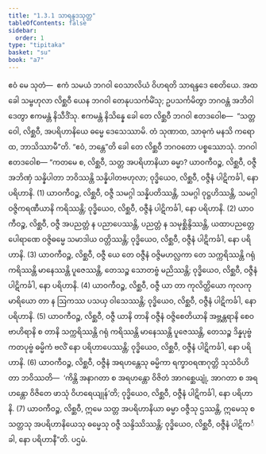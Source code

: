 ```yaml
---
title: "1.3.1 သာရန္ဒဒသုတ္တ"
tableOfContents: false
sidebar:
  order: 1
type: "tipitaka"
basket: "su"
book: "a7"
---
```



<DynamicBreadcrumb />

<Division number="21" book="a7">

<Paragraph number="95" book="a7">
ဧဝံ မေ သုတံ—  ဧကံ သမယံ ဘဂဝါ ဝေသာလိယံ ဝိဟရတိ သာရန္ဒဒေ စေတိယေ. အထ ခေါ သမ္ဗဟုလာ လိစ္ဆဝီ ယေန ဘဂဝါ တေနုပသင်္ကမိံသု; ဥပသင်္ကမိတွာ ဘဂဝန္တံ အဘိဝါဒေတွာ ဧကမန္တံ နိသီဒိံသု. ဧကမန္တံ နိသိန္နေ ခေါ တေ လိစ္ဆဝီ ဘဂဝါ ဧတဒဝေါစ—  “သတ္တ ဝေါ, လိစ္ဆဝီ, အပရိဟာနိယေ ဓမ္မေ ဒေသေဿာမိ. တံ သုဏာထ, သာဓုကံ မနသိ ကရောထ, ဘာသိဿာမီ”တိ. “ဧဝံ, ဘန္တေ”တိ ခေါ တေ လိစ္ဆဝီ ဘဂဝတော ပစ္စဿောသုံ. ဘဂဝါ ဧတဒဝေါစ—
</Paragraph>

<Paragraph number="96" book="a7">
“ကတမေ စ, လိစ္ဆဝီ, သတ္တ အပရိဟာနိယာ ဓမ္မာ? ယာဝကီဝဉ္စ, လိစ္ဆဝီ, ဝဇ္ဇီ အဘိဏှံ သန္နိပါတာ ဘဝိဿန္တိ သန္နိပါတဗဟုလာ; ဝုဒ္ဓိယေဝ, လိစ္ဆဝီ, ဝဇ္ဇီနံ ပါဋိကင်္ခါ, နော ပရိဟာနိ. (1)
</Paragraph>

<Paragraph number="97" book="a7">
ယာဝကီဝဉ္စ, လိစ္ဆဝီ, ဝဇ္ဇီ သမဂ္ဂါ သန္နိပတိဿန္တိ, သမဂ္ဂါ ဝုဋ္ဌဟိဿန္တိ, သမဂ္ဂါ ဝဇ္ဇိကရဏီယာနိ ကရိဿန္တိ; ဝုဒ္ဓိယေဝ, လိစ္ဆဝီ, ဝဇ္ဇီနံ ပါဋိကင်္ခါ, နော ပရိဟာနိ. (2)
</Paragraph>

<Paragraph number="98" book="a7">
ယာဝကီဝဉ္စ, လိစ္ဆဝီ, ဝဇ္ဇီ အပညတ္တံ န ပညာပေဿန္တိ, ပညတ္တံ န သမုစ္ဆိန္ဒိဿန္တိ, ယထာပညတ္တေ ပေါရာဏေ ဝဇ္ဇိဓမ္မေ သမာဒါယ ဝတ္တိဿန္တိ; ဝုဒ္ဓိယေဝ, လိစ္ဆဝီ, ဝဇ္ဇီနံ ပါဋိကင်္ခါ, နော ပရိဟာနိ. (3)
</Paragraph>

<Paragraph number="99" book="a7">
ယာဝကီဝဉ္စ, လိစ္ဆဝီ, ဝဇ္ဇီ ယေ တေ ဝဇ္ဇီနံ ဝဇ္ဇိမဟလ္လကာ တေ သက္ကရိဿန္တိ ဂရုံ ကရိဿန္တိ မာနေဿန္တိ ပူဇေဿန္တိ, တေသဉ္စ သောတဗ္ဗံ မညိဿန္တိ; ဝုဒ္ဓိယေဝ, လိစ္ဆဝီ, ဝဇ္ဇီနံ ပါဋိကင်္ခါ, နော ပရိဟာနိ. (4)
</Paragraph>

<Paragraph number="100" book="a7">
ယာဝကီဝဉ္စ, လိစ္ဆဝီ, ဝဇ္ဇီ ယာ တာ ကုလိတ္ထိယော ကုလကုမာရိယော တာ န ဩကဿ ပသယှ ဝါသေဿန္တိ; ဝုဒ္ဓိယေဝ, လိစ္ဆဝီ, ဝဇ္ဇီနံ ပါဋိကင်္ခါ, နော ပရိဟာနိ. (5)
</Paragraph>

<Paragraph number="101" book="a7">
ယာဝကီဝဉ္စ, လိစ္ဆဝီ, ဝဇ္ဇီ ယာနိ တာနိ ဝဇ္ဇီနံ ဝဇ္ဇိစေတိယာနိ အဗ္ဘန္တရာနိ စေဝ ဗာဟိရာနိ စ တာနိ သက္ကရိဿန္တိ ဂရုံ ကရိဿန္တိ မာနေဿန္တိ ပူဇေဿန္တိ, တေသဉ္စ ဒိန္နပုဗ္ဗံ ကတပုဗ္ဗံ ဓမ္မိကံ ဗလိံ နော ပရိဟာပေဿန္တိ; ဝုဒ္ဓိယေဝ, လိစ္ဆဝီ, ဝဇ္ဇီနံ ပါဋိကင်္ခါ, နော ပရိဟာနိ. (6)
</Paragraph>

<Paragraph number="102" book="a7">
ယာဝကီဝဉ္စ, လိစ္ဆဝီ, ဝဇ္ဇီနံ အရဟန္တေသု ဓမ္မိကာ ရက္ခာဝရဏဂုတ္တိ သုသံဝိဟိတာ ဘဝိဿတိ—  ‘ကိန္တိ အနာဂတာ စ အရဟန္တော ဝိဇိတံ အာဂစ္ဆေယျုံ, အာဂတာ စ အရဟန္တော ဝိဇိတေ ဖာသုံ ဝိဟရေယျုန်’တိ; ဝုဒ္ဓိယေဝ, လိစ္ဆဝီ, ဝဇ္ဇီနံ ပါဋိကင်္ခါ, နော ပရိဟာနိ. (7)
</Paragraph>

<Paragraph number="103" book="a7">
ယာဝကီဝဉ္စ, လိစ္ဆဝီ, ဣမေ သတ္တ အပရိဟာနိယာ ဓမ္မာ ဝဇ္ဇီသု ဌဿန္တိ, ဣမေသု စ သတ္တသု အပရိဟာနိယေသု ဓမ္မေသု ဝဇ္ဇီ သန္ဒိဿိဿန္တိ; ဝုဒ္ဓိယေဝ, လိစ္ဆဝီ, ဝဇ္ဇီနံ ပါဋိကင်္ခါ, နော ပရိဟာနီ”တိ.

</Paragraph>
</Division>

<Paragraph number="104" type="center" book="a7">
ပဌမံ.
</Paragraph>